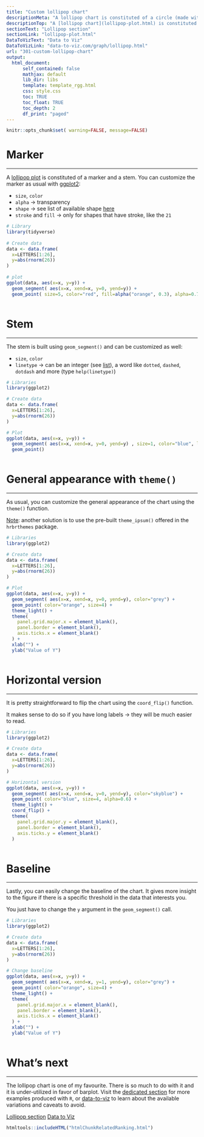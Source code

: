 ```yaml
---
title: "Custom lollipop chart"
descriptionMeta: "A lollipop chart is constituted of a circle (made with geom_point) and a segment (made by geom_segment). This page explains how to customize the chart appearance with R and ggplot2."
descriptionTop: "A [lollipop chart](lollipop-plot.html) is constituted of a circle (made with `geom_point()`) and a segment (made with `geom_segment()`). This page explains how to customize the chart appearance with `R` and `ggplot2`."
sectionText: "Lollipop section"
sectionLink: "lollipop-plot.html"
DataToVizText: "Data to Viz"
DataToVizLink: "data-to-viz.com/graph/lollipop.html"
url: "301-custom-lollipop-chart"
output:
  html_document:
      self_contained: false    
      mathjax: default
      lib_dir: libs
      template: template_rgg.html
      css: style.css
      toc: TRUE
      toc_float: TRUE
      toc_depth: 2
      df_print: "paged"
---
```



```r
knitr::opts_chunk$set( warning=FALSE, message=FALSE)
```

<div class="container">




# Marker
***

<div class = "row">

<div class = "col-md-6  col-sm-12 align-self-center">

A [lollipop plot](lollipop-plot.html) is constituted of a marker and a stem. You can customize the marker as usual with [ggplot2](ggplot2.html):

- `size`, `color`
- `alpha` &rarr; transparency
- `shape` &rarr; see list of available shape [here](6-graph-parameters-reminder.html)
- `stroke` and `fill` &rarr; only for shapes that have stroke, like the `21`

</div>


<div class = "col-md-6  col-sm-12">

```r
# Library
library(tidyverse)
 
# Create data
data <- data.frame(
  x=LETTERS[1:26],
  y=abs(rnorm(26))
)
 
# plot
ggplot(data, aes(x=x, y=y)) +
  geom_segment( aes(x=x, xend=x, y=0, yend=y)) +
  geom_point( size=5, color="red", fill=alpha("orange", 0.3), alpha=0.7, shape=21, stroke=2) 
```

</div>
</div>



```r
```











# Stem {#stem}
***

<div class = "row">

<div class = "col-md-6  col-sm-12 align-self-center">

The stem is built using `geom_segment()` and can be customized as well:

- `size`, `color`
- `linetype` &rarr; can be an integer (see [list](6-graph-parameters-reminder.html)), a word like `dotted`, `dashed`, `dotdash` and more (type `help(linetype)`)

</div>


<div class = "col-md-6  col-sm-12">

```r
# Libraries
library(ggplot2)

# Create data
data <- data.frame(
  x=LETTERS[1:26],
  y=abs(rnorm(26))
)

# Plot
ggplot(data, aes(x=x, y=y)) +
  geom_segment( aes(x=x, xend=x, y=0, yend=y) , size=1, color="blue", linetype="dotdash" ) +
  geom_point()
```

</div>
</div>



```r
```





# General appearance with `theme()`  {#general}
***

<div class = "row">

<div class = "col-md-6  col-sm-12 align-self-center">

As usual, you can customize the general appearance of the chart using the `theme()` function.

<u>Note</u>: another solution is to use the pre-built `theme_ipsum()` offered in the `hrbrthemes` package.

</div>


<div class = "col-md-6  col-sm-12">

```r
# Libraries
library(ggplot2)

# Create data
data <- data.frame(
  x=LETTERS[1:26],
  y=abs(rnorm(26))
)

# Plot
ggplot(data, aes(x=x, y=y)) +
  geom_segment( aes(x=x, xend=x, y=0, yend=y), color="grey") +
  geom_point( color="orange", size=4) +
  theme_light() +
  theme(
    panel.grid.major.x = element_blank(),
    panel.border = element_blank(),
    axis.ticks.x = element_blank()
  ) +
  xlab("") +
  ylab("Value of Y")
```

</div>
</div>



```r
```













# Horizontal version  {#horiz}
***

<div class = "row">

<div class = "col-md-6  col-sm-12 align-self-center">

It is pretty straightforward to flip the chart using the `coord_flip()` function.

It makes sense to do so if you have long labels &rarr; they will be much easier to read.

</div>


<div class = "col-md-6  col-sm-12">

```r
# Libraries
library(ggplot2)

# Create data
data <- data.frame(
  x=LETTERS[1:26],
  y=abs(rnorm(26))
)

# Horizontal version
ggplot(data, aes(x=x, y=y)) +
  geom_segment( aes(x=x, xend=x, y=0, yend=y), color="skyblue") +
  geom_point( color="blue", size=4, alpha=0.6) +
  theme_light() +
  coord_flip() +
  theme(
    panel.grid.major.y = element_blank(),
    panel.border = element_blank(),
    axis.ticks.y = element_blank()
  )
```

</div>
</div>



```r
```







# Baseline  {#baseline}
***

<div class = "row">

<div class = "col-md-6  col-sm-12 align-self-center">

Lastly, you can easily change the baseline of the chart. It gives more insight to the figure if there is a specific threshold in the data that interests you. 

You just have to change the `y` argument in the `geom_segment()` call.

</div>


<div class = "col-md-6  col-sm-12">

```r
# Libraries
library(ggplot2)

# Create data
data <- data.frame(
  x=LETTERS[1:26],
  y=abs(rnorm(26))
)

# Change baseline
ggplot(data, aes(x=x, y=y)) +
  geom_segment( aes(x=x, xend=x, y=1, yend=y), color="grey") +
  geom_point( color="orange", size=4) +
  theme_light() +
  theme(
    panel.grid.major.x = element_blank(),
    panel.border = element_blank(),
    axis.ticks.x = element_blank()
  ) +
  xlab("") +
  ylab("Value of Y")

```

</div>
</div>



```r
```




# What's next
***

The lollipop chart is one of my favourite. There is so much to do with it and it is under-utilized in favor of barplot. Visit the [dedicated section](lollipop-plot.html) for more examples produced with `R`, or [data-to-viz](https://www.data-to-viz.com/graph/lollipop.html) to learn about the available variations and caveats to avoid.

<a class="btn btn-secondary" href="lollipop-plot.html">Lollipop section</a>
<a class="btn btn-secondary" href="https://www.data-to-viz.com/graph/lollipop.html">Data to Viz</a>


<!-- Close container -->
</div>




```r
htmltools::includeHTML("htmlChunkRelatedRanking.html")
```
